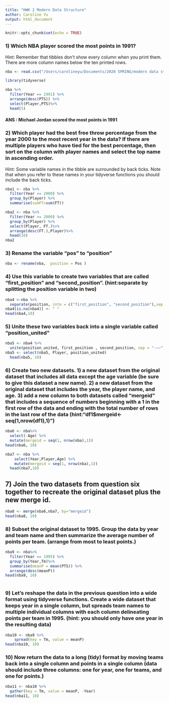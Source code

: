 ```yaml
---
title: "HWK 2 Modern Data Structure"
author: Caroline Yu 
output: html_document
---
```


```r
knitr::opts_chunk$set(echo = TRUE)
```

### 1) Which NBA player scored the most points in 1991?

Hint: Remember that tibbles don't show every column when you print them.  There are more column names below the ten printed rows.
```r
nba <- read.csv("/Users/carolineyu/Documents/2020 SPRING/modern data structure /Seasons_Stats_NBA.csv")
```

```r
library(tidyverse)
```

```r
nba %>%
  filter(Year == 1991) %>%
  arrange(desc(PTS)) %>%
  select(Player,PTS)%>%
  head(5)
```
#### ANS : Michael Jordan scored the most points in 1991

### 2) Which player had the best free throw percentage from the year 2000 to the most recent year in the data?   If there are multiple players who have tied for the best percentage, then sort on the column with player names and select the top name in ascending order.

Hint: Some variable names in the tibble are surrounded by back ticks.  Note that when you refer to these names in your tidyverse functions you should include the back ticks.

```r
nba1 <- nba %>%
  filter(Year >= 2000) %>%
  group_by(Player) %>%
  summarise(sumFT=sum(FT))
```

```r
nba2 <- nba %>%
  filter(Year >= 2000) %>%
  group_by(Player) %>%
  select(Player, FT.)%>%
  arrange(desc(FT.),Player)%>%
  head(10)
nba2
```
### 3) Rename the variable "pos" to "position"
```r
nba <- rename(nba,  position = Pos )
```

### 4) Use this variable to create two variables that are called "first_position" and "second_position".  (hint:separate by splitting the position variable in two)
```r
nba4 <-nba %>% 
  separate(position, into = c("first_position", "second_position"),sep = "-")
nba4[is.na(nba4)] <- " "
head(nba4,10)

```


### 5) Unite these two variables back into a single variable called "position_united"
```r
nba5 <- nba4 %>% 
  unite(position_united, first_position , second_position, sep = "-——")
nba5 <- select(nba5, Player, position_united)
  head(nba5, 10)
```


### 6) Create two new datasets.  1) a new dataset from the original dataset that includes all data except the age variable (be sure to give this dataset a new name).  2) a new dataset from the original dataset that includes the year, the player name, and age.  3) add a new column to both datasets called "mergeid" that includes a sequence of numbers beginning with a 1 in the first row of the data and ending with the total number of rows in the last row of the data (hint:"df1$mergeid<-seq(1,nrow(df1),1)")

```r
nba6 <- nba%>%
  select(-Age) %>%
  mutate(mergeid = seq(1, nrow(nba),1))
head(nba6, 10)
```

```r
nba7 <- nba %>%
    select(Year,Player,Age) %>%
    mutate(mergeid = seq(1, nrow(nba),1))
  head(nba7,10)
```

## 7) Join the two datasets from question six together to recreate the original dataset plus the new merge id.
```r
nba8 <- merge(nba6,nba7, by="mergeid")
head(nba8, 10)
```

### 8) Subset the original dataset to 1995.  Group the data by year and team name and then summarize the average number of points per team. (arrange from most to least points.)
```r
nba9 <- nba%>%
  filter(Year == 1995) %>%
  group_by(Year,Tm)%>%
  summarise(meanP = mean(PTS)) %>%
  arrange(desc(meanP))
head(nba9, 10)
  
```

### 9) Let's reshape the data in the previous question into a wide format using tidyverse functions.  Create a wide dataset that keeps year in a single column, but spreads team names to multiple individual columns with each column delineating points per team in 1995.  (hint: you should only have one year in the resulting data)
```r
nba10 <- nba9 %>%
    spread(key = Tm, value = meanP)
head(nba10, 10)
```

### 10) Now return the data to a long (tidy) format by moving teams back into a single column and points in a single column (data should include three columns: one for year, one for teams, and one for points.)
```r
nba11 <- nba10 %>%
  gather(key = Tm, value = meanP, -Year)
head(nba11, 10)
```


